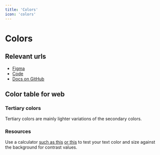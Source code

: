 ```yaml
---
title: 'Colors'
icon: 'colors'
---
```



# Colors

## Relevant urls

- [Figma](https://www.figma.com/design/cdtwQD8IJ7pTeE45U148r1/%F0%9F%92%BB-Eufemia---Web?node-id=883-7)
- [Code](https://github.com/dnbexperience/eufemia/tree/main/packages/dnb-eufemia/src/style)
- [Docs on GitHub](https://github.com/dnbexperience/eufemia/tree/main/packages/dnb-design-system-portal/src/docs/quickguide-designer/colors)

## Color table for web

<ColorsTable />

<VisibilityByTheme hidden="sbanken">

## Gradients, shadows, and shades

### Gradients

The DNB brand consists mainly of solid fill colors. Gradients should be avoided despite there being an illustration in Brandbook on page 39 (pdf) showing a graph with a purple gradient.

### Shadows

Shadows are used to depict depth along the z-axis. Typical use cases are interface components that are laid 'above' the main interface such as calendar widgets. Android development for DNB uses Google Material Design Guidelines regarding shadow color, depth, blur, etc.

See the DNB Figma main guide for shadow specifications.

### Tints and Shades

Tints are lighter versions of the color that are made by mixing a color with white, whereas shades are darker versions of the color that are made by mixing a color with black. If a lighter version of a primary color is required (due to accessibility, contrast, or for illustration), then ....

</VisibilityByTheme>

<VisibilityByTheme visible="sbanken">

### Tertiary colors

Tertiary colors are mainly lighter variations of the secondary colors.

</VisibilityByTheme>

### Resources

Use a calculator [such as this](https://snook.ca/technical/colour_contrast/colour.html#fg=33FF33,bg=333333) [or this](https://webaim.org/resources/contrastchecker/) to test your text color and size against the background for contrast values.

